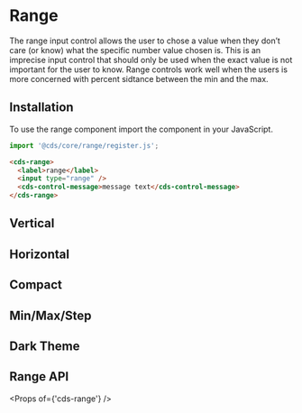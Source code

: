 
<Meta title="Forms/Range" />

# Range

The range input control allows the user to chose a value when they don’t care (or know)
what the specific number value chosen is. This is an imprecise input control that
should only be used when the exact value is not important for the user to know.
Range controls work well when the users is more concerned with percent sidtance
between the min and the max.

## Installation

To use the range component import the component in your JavaScript.

```typescript
import '@cds/core/range/register.js';
```

```html
<cds-range>
  <label>range</label>
  <input type="range" />
  <cds-control-message>message text</cds-control-message>
</cds-range>
```

<Preview>
  <Story id="stories-range--range" />
</Preview>

## Vertical

<Preview>
  <Story id="stories-range--vertical" />
</Preview>

## Horizontal

<Preview>
  <Story id="stories-range--horizontal" />
</Preview>

## Compact

<Preview>
  <Story id="stories-range--compact" />
</Preview>

## Min/Max/Step

<Preview>
  <Story id="stories-range--min-max" />
</Preview>

## Dark Theme

<Preview>
  <Story id="stories-range--dark-theme" />
</Preview>

## Range API

<Props of={'cds-range'} />
